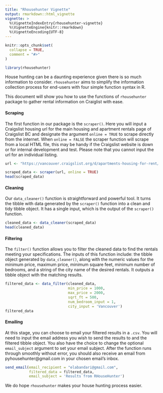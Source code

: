 ```yaml
---
title: "Rhousehunter Vignette"
output: rmarkdown::html_vignette
vignette: >
  %\VignetteIndexEntry{rhousehunter-vignette}
  %\VignetteEngine{knitr::rmarkdown}
  %\VignetteEncoding{UTF-8}
---
```


```r
knitr::opts_chunk$set(
  collapse = TRUE,
  comment = "#>"
)
```

```r
library(rhousehunter)
```

House hunting can be a daunting experience given there is so much information to consider. `rhousehunter` aims to simplify the information collection process for end-users with four simple function syntax in R.

This document will show you how to use the functions of `rhousehunter` package to gather rental information on Craiglist with ease.


#### Scraping
The first function in our package is the `scraper()`. Here you will input a Craigslist housing url for the main housing and apartment rentals page of Craigslist BC and designate the argument `online = TRUE` to scrape directly from the internet. When `online = FALSE` the scraper function will scrape from a local HTML file, this may be handy if the Craigslist website is down or for internal development and test. Please note that you cannot input the url for an individual listing.  

```r
url <- "https://vancouver.craigslist.org/d/apartments-housing-for-rent/search/apa"

scraped_data <- scraper(url, online = TRUE)
head(scraped_data)

```


#### Cleaning
Our `data_cleaner()` function is straightforward and powerful tool. It turns the tibble with data generated by the `scraper()` function into a clean and tidy tibble object. It has a single input, which is the output of the `scraper()` function.

```r
cleaned_data <- data_cleaner(scraped_data)
head(cleaned_data)
```



#### Filtering
The `filter()` function allows you to filter the cleaned data to find the rentals meeting your specifications. The inputs of this function include: the tibble object generated by `data_cleaner()`, along with the numeric values for the minimum price, maximum price, minimum square feet, minimum number of bedrooms, and a string of the city name of the desired rentals. It outputs a tibble object with the matching results.  
 

```r
filtered_data <- data_filter(cleaned_data, 
                             min_price = 1000, 
                             max_price = 2000, 
                             sqrt_ft = 500, 
                             num_bedroom_input = 1, 
                             city_input = 'Vancouver')
filtered_data
```



#### Emailing
At this stage, you can choose to email your filtered results in a `.csv`. You will need to input the email address you wish to send the results to and the filtered tibble object. You also have the choice to change the optional `email_subject` argument to set your email subject. After the function runs through smoothly without error, you should also receive an email from pyhousehunter@gmail.com in your chosen email's inbox.

```r
send_email(email_recipient = "elabandari@gmail.com", 
           filtered_data = filtered_data,
           email_subject = 'Results from RHouseHunter')
```

We do hope `rhousehunter` makes your house hunting process easier.
